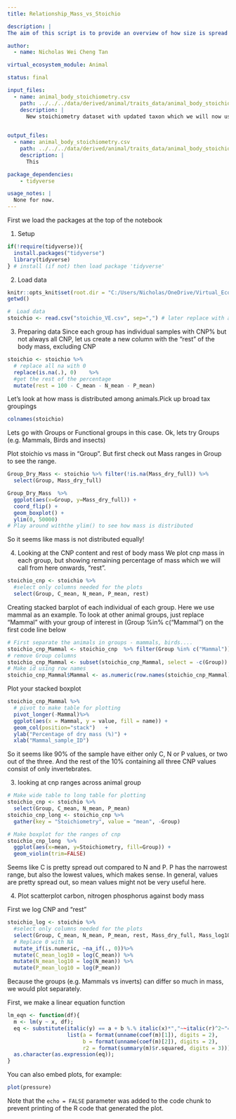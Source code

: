 ```yaml
---
title: Relationship_Mass_vs_Stoichio

description: |
The aim of this script is to provide an overview of how size is spread out in stoichiometry of animal groups to understand the mass relationship with the bulk portions of carbon/nitrogen/phosphorus/other. Here we will use the (taxon-updated) dataset, animal_body_stoichiometry.csv, obtained from the paper Adrieux et al. 2021: https://onlinelibrary.wiley.com/doi/abs/10.1111/geb.13265 

author:
  - name: Nicholas Wei Cheng Tan

virtual_ecosystem_module: Animal

status: final

input_files:
  - name: animal_body_stoichiometry.csv
    path: ../../../data/derived/animal/traits_data/animal_body_stoichiometry.csv
    description: |
      New stoichiometry dataset with updated taxon which we will now use to explore. 
  

output_files:
  - name: animal_body_stoichiometry.csv
    path: ../../../data/derived/animal/traits_data/animal_body_stoichiometry.csv
    description: |
      This 

package_dependencies:
    - tidyverse

usage_notes: |
  None for now. 
---
```


First we load the packages at the top of the notebook

1. Setup
```r
if(!require(tidyverse)){
  install.packages("tidyverse")  
  library(tidyverse)
} # install (if not) then load package 'tidyverse'
```

2. Load data
```r
knitr::opts_knit$set(root.dir = "C:/Users/Nicholas/OneDrive/Virtual_Ecosystem/Stoichiometry/Adrieux_etal21")
getwd() 
```

```r
#  Load data
stoichio <- read.csv("stoichio_VE.csv", sep=",") # later replace with animal_body_stoichiometry.csv
```

3. Preparing data
Since each group has individual samples with CNP% but not always all CNP, let us create a new column with the "rest" of the body mass, excluding CNP
```r
stoichio <- stoichio %>%
  # replace all na with 0 
  replace(is.na(.), 0)    %>% 
  #get the rest of the percentage
  mutate(rest = 100 - C_mean - N_mean - P_mean)
```

Let's look at how mass is distributed among animals.Pick up broad tax groupings 
```r
colnames(stoichio)
```
Lets go with Groups or Functional groups in this case. Ok, lets try Groups (e.g. Mammals, Birds and insects)

Plot stoichio vs mass in "Group". But first check out Mass ranges in Group to see the range. 
```r
Group_Dry_Mass <- stoichio %>% filter(!is.na(Mass_dry_full)) %>% 
  select(Group, Mass_dry_full) 

Group_Dry_Mass  %>%
  ggplot(aes(x=Group, y=Mass_dry_full)) +
  coord_flip() +
  geom_boxplot() +  
  ylim(0, 50000)
# Play around withthe ylim() to see how mass is distributed
```
So it seems like mass is not distributed equally!


4. Looking at the CNP content and rest of body mass
We plot cnp mass in each group, but showing remaining  percentage of mass which we will call from here onwards, "rest". 
```r
stoichio_cnp <- stoichio %>% 
  #select only columns needed for the plots 
  select(Group, C_mean, N_mean, P_mean, rest)
```

Creating stacked barplot of each individual of each group. Here we use mammal as an example. To look at other animal groups, just replace "Mammal" with your group of interest in (Group %in% c("Mammal") on the first code line below
```r
# First separate the animals in groups - mammals, birds....
stoichio_cnp_Mammal <- stoichio_cnp  %>% filter(Group %in% c("Mammal"))
# remove Group columns
stoichio_cnp_Mammal <- subset(stoichio_cnp_Mammal, select = -c(Group))
# Make id using row names
stoichio_cnp_Mammal$Mammal <- as.numeric(row.names(stoichio_cnp_Mammal))
```

Plot your stacked boxplot
```r
stoichio_cnp_Mammal %>%
  # pivot to make table for plotting
  pivot_longer(-Mammal)%>% 
  ggplot(aes(x = Mammal, y = value, fill = name)) + 
  geom_col(position="stack")   +
  ylab("Percentage of dry mass (%)") +
  xlab("Mammal_sample_ID")
```
So it seems like 90% of the sample have either only C, N or P values, or two out of the three. And the rest of the 10% containing all three CNP values consist of only invertebrates. 

3) looking at cnp ranges across animal group
```r
# Make wide table to long table for plotting
stoichio_cnp <- stoichio %>%
  select(Group, C_mean, N_mean, P_mean)
stoichio_cnp_long <- stoichio_cnp %>% 
  gather(key = "Stoichiometry", value = "mean", -Group)
```

```r
# Make boxplot for the ranges of cnp 
stoichio_cnp_long  %>%
  ggplot(aes(x=mean, y=Stoichiometry, fill=Group)) +
  geom_violin(trim=FALSE)

```
Seems like C is pretty spread out compared to N and P. P has the narrowest range, but also the lowest values, which makes sense. In general, values are pretty spread out, so mean values might not be very useful here. 

4) Plot scatterplot carbon, nitrogen phosphorus against body mass 

First we log CNP and "rest"
```r
stoichio_log <- stoichio %>% 
  #select only columns needed for the plots 
  select(Group, C_mean, N_mean, P_mean, rest, Mass_dry_full, Mass_log10)%>% 
  # Replace 0 with NA
  mutate_if(is.numeric, ~na_if(., 0))%>% 
  mutate(C_mean_log10 = log(C_mean)) %>%
  mutate(N_mean_log10 = log(N_mean)) %>%
  mutate(P_mean_log10 = log(P_mean)) 
```

Because the groups (e.g. Mammals vs inverts) can differ so much in mass, we would plot separately. 

First, we make a linear equation function
```r
lm_eqn <- function(df){
  m <- lm(y ~ x, df);
  eq <- substitute(italic(y) == a + b %.% italic(x)*","~~italic(r)^2~"="~r2, 
                   list(a = format(unname(coef(m)[1]), digits = 2),
                        b = format(unname(coef(m)[2]), digits = 2),
                        r2 = format(summary(m)$r.squared, digits = 3)))
  as.character(as.expression(eq));
}
```



You can also embed plots, for example:
```r
plot(pressure)
```

Note that the `echo = FALSE` parameter was added to the code chunk to prevent printing of the R code that generated the plot.

